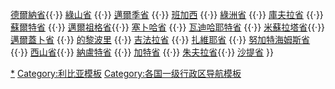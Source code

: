 {{Navbox
|name = 利比亞行政區劃
|title = [[利比亞]][[利比亞行政區劃|行政區劃]]
|image = [[File:Flag of Libya.svg|48px|Flag of Libya]]
|list1 = [[布特南省]] {{·}} [[德爾納省]]{{·}} [[绿山省 (利比亚)|綠山省]] {{·}} [[邁爾季省]] {{·}} [[班加西]] {{·}} [[綠洲省]] {{·}} [[庫夫拉省]] {{·}} [[蘇爾特省]] {{·}} [[邁爾祖格省]]{{·}} [[塞卜哈省]] {{·}} [[瓦迪哈耶特省]] {{·}} [[米蘇拉塔省]]{{·}} [[邁爾蓋卜省]] {{·}} [[的黎波里]] {{·}} [[吉法拉省]] {{·}} [[扎維耶省]] {{·}} [[努加特海姆斯省]] {{·}} [[西山省]]{{·}} [[納盧特省]] {{·}} [[加特省]] {{·}} [[朱夫拉省]]{{·}} [[沙提省]]
}}<noinclude>
[[Category:利比亚省份|*]]
[[Category:利比亚模板]]
[[Category:各国一级行政区导航模板]]
</noinclude>